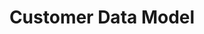 ---
title: 'Customer Data Model'
sidebarTitle: 'Customer Data Model'
description: 'The ability to create a customer data model'
---